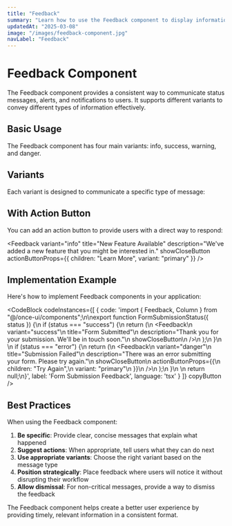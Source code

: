 ```yaml
---
title: "Feedback"
summary: "Learn how to use the Feedback component to display informational, success, warning, and error messages to users."
updatedAt: "2025-03-08"
image: "/images/feedback-component.jpg"
navLabel: "Feedback"
---
```


# Feedback Component

The Feedback component provides a consistent way to communicate status messages, alerts, and notifications to users. It supports different variants to convey different types of information effectively.

## Basic Usage

The Feedback component has four main variants: info, success, warning, and danger.

<Feedback
  variant="info"
  title="Information"
  description="This is an informational message for the user."
/>

## Variants

Each variant is designed to communicate a specific type of message:

<Feedback
  variant="success"
  title="Success"
  description="Your changes have been saved successfully."
  showCloseButton
/>

<Feedback
  variant="warning"
  title="Warning"
  description="Your session will expire in 5 minutes. Please save your work."
  showCloseButton
/>

<Feedback
  variant="danger"
  title="Error"
  description="There was a problem processing your request. Please try again."
  showCloseButton
/>

## With Action Button

You can add an action button to provide users with a direct way to respond:

<Feedback
  variant="info"
  title="New Feature Available"
  description="We've added a new feature that you might be interested in."
  showCloseButton
  actionButtonProps={{
    children: "Learn More",
    variant: "primary"
  }}
/>

## Implementation Example

Here's how to implement Feedback components in your application:

<CodeBlock
  codeInstances={[
    {
      code: 'import { Feedback, Column } from "@/once-ui/components";\n\nexport function FormSubmissionStatus({ status }) {\n  if (status === "success") {\n    return (\n      <Feedback\n        variant="success"\n        title="Form Submitted"\n        description="Thank you for your submission. We\'ll be in touch soon."\n        showCloseButton\n      />\n    );\n  }\n  \n  if (status === "error") {\n    return (\n      <Feedback\n        variant="danger"\n        title="Submission Failed"\n        description="There was an error submitting your form. Please try again."\n        showCloseButton\n        actionButtonProps={{\n          children: "Try Again",\n          variant: "primary"\n        }}\n      />\n    );\n  }\n  \n  return null;\n}',
      label: 'Form Submission Feedback',
      language: 'tsx'
    }
  ]}
  copyButton
/>

## Best Practices

When using the Feedback component:

1. **Be specific**: Provide clear, concise messages that explain what happened
2. **Suggest actions**: When appropriate, tell users what they can do next
3. **Use appropriate variants**: Choose the right variant based on the message type
4. **Position strategically**: Place feedback where users will notice it without disrupting their workflow
5. **Allow dismissal**: For non-critical messages, provide a way to dismiss the feedback

The Feedback component helps create a better user experience by providing timely, relevant information in a consistent format.
